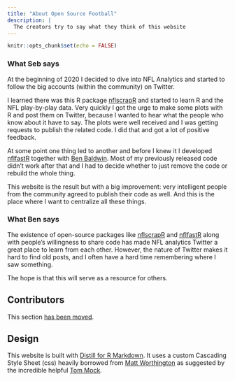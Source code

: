 ```yaml
---
title: "About Open Source Football"
description: |
  The creators try to say what they think of this website
---
```


```r
knitr::opts_chunk$set(echo = FALSE)
```

### What Seb says

At the beginning of 2020 I decided to dive into NFL Analytics and started to follow
the big accounts (within the community) on Twitter.

I learned there was this R package [nflscrapR](https://twitter.com/nflscrapR) and
started to learn R and the NFL play-by-play data. Very quickly I got the urge 
to make some plots with R and post them on Twitter, because I wanted to hear 
what the people who know about it have to say. The plots were well received and 
I was getting requests to publish the related code. I did that and got a lot of 
positive feedback. 

At some point one thing led to another and before I knew it I developed 
[nflfastR](https://mrcaseb.github.io/nflfastR/) together with 
[Ben Baldwin](https://twitter.com/benbbaldwin). 
Most of my previously released code didn't work after that and I had to decide 
whether to just remove the code or rebuild the whole thing.

This website is the result but with a big improvement:
very intelligent people from the community agreed to publish their code as well. 
And this is the place where I want to centralize all these things.

### What Ben says

The existence of open-source packages like [nflscrapR](https://twitter.com/nflscrapR)
and [nflfastR](https://mrcaseb.github.io/nflfastR/) along with people's willingness 
to share code has made NFL analytics Twitter a great place to learn from each other. 
However, the nature of Twitter makes it hard to find old posts, and I often have 
a hard time remembering where I saw something. 

The hope is that this will serve as a resource for others.

## Contributors

This section [has been moved](https://mrcaseb.github.io/open-source-football/contributors_list.html).

## Design

This website is built with [Distill for R Markdown](https://rstudio.github.io/distill).
It uses a custom Cascading Style Sheet (css) heavily borrowed from [Matt 
Worthington](https://twitter.com/mrworthington) as suggested by the incredible 
helpful [Tom Mock](https://twitter.com/thomas_mock).
